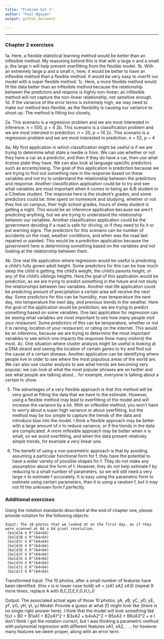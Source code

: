 ```yaml
---
title: "Problem Set 1"
author: "Paul Nguyen"
output: github_document
 
---
```


* * *

### Chapter 2 exercises
1a. Here, a flexible statistical learning method would be better than an inflexible method. My reasoning behind this is that with a large n and a small p, the large n will help prevent overfitting from the flexible model.
1b. With an extremely large p and a small n, here, it would be better to have an inflexible method than a flexible method. It would be very easy to overfit our model with a super flexible method.
1c. Here, a more flexible method would fit the data better than an inflexible method because the relationship between the predictors and respons is highly non-linear; an inflexible method will not capture the non-linear relationship, not sensitive enough.
1d. If the variance of the error terms is extremely high, we may need to make our method less flexible, as the flexibility is causing our variance to shoot up. The method is fitting too closely, 

2a. This scenario is a regression problem and we are most interested in inference. n = 500, p = 4
2b. This scenario is a classification problem and we are most intersted in prediction. n = 20, p = 14
2c. This scenario is a regression problem and we are most interested in prediction. n = 52, p = 4

4a. 
My first application in which classification might be useful is if we are trying to determine what state a reedie is from. We can use whether or not they have a car as a predictor, and then if they do have a car, then use what license plate they have. We can also look at language specific predictors such as accents/slang. The goal of this application is prediction because we are trying to find out something new in the response based on these variables and not try to understand the relationship between the predictors and response.
Another classification application could be to try and see what variables are most important when it comes to being an A/B student or a C/below student. The response here is the student's grades, and some predictors could be: time spent on homework and studying, whether or not they live on campus, their high school grades, hours of sleep student is getting a night. This would be an inference application because we aren't predicting anything, but we are trying to understand the relationship between our variables.
Another classification application could be the government deciding if a road is safe for driving, or if they need to fix it or put warning signs. The predictors for this scenario can be number of accidents on the road, weather conditions, and when was the road last repaired or painted. This would be a prediction application because the government here is determining something based on the variables and not looking at the relationship between them.

4b.
One real life application where regression would be useful is predicting a child's fully grown adult height. Some predictors for this can be how much sleep the child is getting, the child's weight, the child's parents height, or any of the child's siblings heights. Here,the goal of this application would be prediction, as we are trying to predict something in the future and not study the relationships between two variables.
Another real life application could be predicting amount of precipitation a certain area will receive the next day. Some predictors for this can be humidity, max temperature the next day, min temperature the next day, and previous trends in the weather. Here the goal of the application would be prediction; we are trying to predict something based on some variables.
One last application for regression can be seeing what variables are most important to see how many people visit your restaurant. Some predictors of this can be temperature, whether or not it is raining, location of your restaurant, or rating on the internet. This would be an inference, because we are trying to determine the most important variables to see which one impacts the response (how many visitors) the most.
4c. One situation where cluster analysis might be useful is looking at a DNA strand and seeing the location of certain genes to try and find out the cause of a certain disease. Another application can be identifying where people live in order to see where the most populous areas of the world are. We can also use cluster analysis to see what trends are becoming very popular; we can look at what the most popular phrases are on twitter and see what people are talking about... for example, everyone is talking about a certain tv show.

5. The advantages of a very flexible approach is that this method will be very good at fitting the data that we have to the estimate. However, using a flexible method may lead to overfitting of the model and will increase the variance by a lot. With an inflexible method, you won't have to worry about a super high variance or about overfitting, but the method may be too simple to capture the trends of the data and introduce bias into the model. I think a flexible approach may be better with a large amount of n to reduce variance, or if the trends in the data are complicated. A more inflexible approach may be better when n is small, so we avoid overfitting, and when the data present relatively simple trends, for example a very linear one.

6. The benefit of using a non-parametric approach is that by avoiding assuming a particular functional form for f, they have the potential to have a wider variety of possible shapes for f. They do not make any assumption about the form of f. However, they do not help estimate f by reducing to a small number of parameters, so we will still need a very large n to estimate f accurately. It is easy using the parametric form to estimate using certain parameters, than it is using a random f, but it may not fit the unknown form f perfectly.



### Additional exercises
Using the notation standards described at the end of chapter one, please provide notation for the following objects:

    Input: The 10 photos that we looked at on the first day, as if they were scanned at 64 x 64 pixel resolution.
     (bold)A ∈ R^(64×64)
     (bold)B ∈ R^(64×64)
     (bold)C ∈ R^(64×64)
     (bold)D ∈ R^(64×64)
     (bold)E ∈ R^(64×64)
     (bold)F ∈ R^(64×64)
     (bold)G ∈ R^(64×64)
     (bold)H ∈ R^(64×64)
     (bold)I ∈ R^(64×64)
     (bold)J ∈ R^(64×64)

Transformed Input: The 10 photos, after a small number of features have been identified.
    (this x is in lower case bold) x*A = (x*A1
                                          x*A2
                                          x*A3)
    (repeat 9 more times, replace A with B,C,D,E,F,G,H,I,J)
    
Output: The associated actual ages of those 10 photos.
    yA, yB, yC, yD, yE, yF, yG, yH, yI, yJ
Model: Provide a guess at what (f) might look like (there is no single right answer here).
    I think that the model will look something like f(x) = B0 + B1xA1 + B2xA1^2 + B3xA2 + b4xA2^2 + B5xA3 + B6xA3^2 + e
    I don't think I got the notation correct, but I was thinking a parametric method with polynomial regression with different features xA1, xA2, . . . for however many features we deem proper, along with an error term
